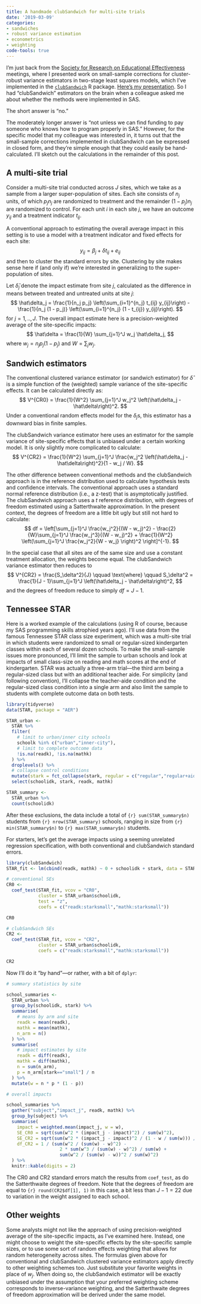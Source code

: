 ```yaml
---
title: A handmade clubSandwich for multi-site trials
date: '2019-03-09'
categories:
- sandwiches
- robust variance estimation
- econometrics
- weighting
code-tools: true
---
```


I'm just back from the [Society for Research on Educational Effectiveness](https://www.sree.org/assets/conferences/2019s/program.pdf) meetings, where I presented work on small-sample corrections for cluster-robust variance estimators in two-stage least squares models, which I've implemented in the [`clubSandwich`](/software/clubSandwich/) R package. [Here's my presentation](/files/SREE-2019-2SLS-CRVE.pdf). So I had "clubSandwich" estimators on the brain when a colleague asked me about whether the methods were implemented in SAS. 

The short answer is "no." 

The moderately longer answer is "not unless we can find funding to pay someone who knows how to program properly in SAS." However, for the specific model that my colleague was interested in, it turns out that the small-sample corrections implemented in clubSandwich can be expressed in closed form, and they're simple enough that they could easily be hand-calculated. I'll sketch out the calculations in the remainder of this post. 

## A multi-site trial

Consider a multi-site trial conducted across $J$ sites, which we take as a sample from a larger super-population of sites. Each site consists of $n_j$ units, of which $p_j n_j$ are randomized to treatment and the remainder $(1 - p_j) n_j$ are randomized to control. For each unit $i$ in each site $j$, we have an outcome $y_{ij}$ and a treatment indicator $t_{ij}$. 

A conventional approach to estimating the overall average impact in this setting is to use a model with a treatment indicator and fixed effects for each site:
$$
y_{ij} = \beta_j + \delta t_{ij} + e_{ij}
$$
and then to cluster the standard errors by site. Clustering by site makes sense here if (and only if) we're interested in generalizing to the super-population of sites. 

Let $\hat\delta_j$ denote the impact estimate from site $j$, calculated as the difference in means between treated and untreated units at site $j$:
$$
\hat\delta_j = \frac{1}{n_j p_j} \left(\sum_{i=1}^{n_j} t_{ij} y_{ij}\right) - \frac{1}{n_j (1 - p_j)} \left(\sum_{i=1}^{n_j} (1 - t_{ij}) y_{ij}\right).
$$
for $j = 1,..,J$. The overall impact estimate here is a precision-weighted average of the site-specific impacts:
$$
\hat\delta = \frac{1}{W} \sum_{j=1}^J w_j \hat\delta_j,
$$
where $w_j = n_j p_j (1 - p_j)$ and $W = \sum_j w_j$.

## Sandwich estimators

The conventional clustered variance estimator (or sandwich estimator) for $\hat\delta$ is a simple function of the (weighted) sample variance of the site-specific effects. It can be calculated directly as:
$$
V^{CR0} = \frac{1}{W^2} \sum_{j=1}^J w_j^2 \left(\hat\delta_j - \hat\delta\right)^2.
$$
Under a conventional random effects model for the $\delta_j$s, this estimator has a downward bias in finite samples.

The clubSandwich variance estimator here uses an estimator for the sample variance of site-specific effects that is unbiased under a certain working model. It is only slightly more complicated to calculate:
$$
V^{CR2} = \frac{1}{W^2} \sum_{j=1}^J \frac{w_j^2 \left(\hat\delta_j - \hat\delta\right)^2}{1 - w_j / W}.
$$

The other difference between conventional methods and the clubSandwich approach is in the reference distribution used to calculate hypothesis tests and confidence intervals. The conventional approach uses a standard normal reference distribution (i.e., a z-test) that is asymptotically justified. The clubSandwich approach uses a $t$ reference distribution, with degrees of freedom estimated using a Satterthwaite approximation. In the present context, the degrees of freedom are a little bit ugly but still not hard to calculate:
$$
df = \left[\sum_{j=1}^J \frac{w_j^2}{(W - w_j)^2} - \frac{2}{W}\sum_{j=1}^J \frac{w_j^3}{(W - w_j)^2} + \frac{1}{W^2} \left(\sum_{j=1}^J \frac{w_j^2}{W - w_j} \right)^2 \right]^{-1}.
$$

In the special case that all sites are of the same size and use a constant treatment allocation, the weights become equal. The clubSandwich variance estimator then reduces to 
$$
V^{CR2} = \frac{S_\delta^2}{J} \qquad \text{where} \qquad S_\delta^2 = \frac{1}{J - 1}\sum_{j=1}^J \left(\hat\delta_j - \hat\delta\right)^2,
$$
and the degrees of freedom reduce to simply $df = J - 1$.

## Tennessee STAR

Here is a worked example of the calculations (using R of course, because my SAS programming skills atrophied years ago). I'll use data from the famous Tennessee STAR class size experiment, which was a multi-site trial in which students were randomized to small or regular-sized kindergarten classes within each of several dozen schools. To make the small-sample issues more pronounced, I'll limit the sample to urban schools and look at impacts of small class-size on reading and math scores at the end of kindergarten. STAR was actually a three-arm trial---the third arm being a regular-sized class but with an additional teacher aide. For simplicity (and following convention), I'll collapse the teacher-aide condition and the regular-sized class condition into a single arm and also limit the sample to students with complete outcome data on both tests. 

```r
library(tidyverse)
data(STAR, package = "AER")

STAR_urban <-
  STAR %>%
  filter(
    # limit to urban/inner city schools
    schoolk %in% c("urban","inner-city"),
    # limit to complete outcome data
    !is.na(readk), !is.na(mathk)
  ) %>%
  droplevels() %>%
  # collapse control conditions
  mutate(stark = fct_collapse(stark, regular = c("regular","regular+aide"))) %>%
  select(schoolidk, stark, readk, mathk)

STAR_summary <- 
  STAR_urban %>%
  count(schoolidk)
```
After these exclusions, the data include a total of `{r} sum(STAR_summary$n)` students from `{r} nrow(STAR_summary)` schools, ranging in size from `{r} min(STAR_summary$n)` to `{r} max(STAR_summary$n)` students.

For starters, let's get the average impacts using a seeming unrelated regression specification, with both conventional and clubSandwich standard errors. 
```r
library(clubSandwich)
STAR_fit <- lm(cbind(readk, mathk) ~ 0 + schoolidk + stark, data = STAR_urban)

# conventional SEs
CR0 <- 
  coef_test(STAR_fit, vcov = "CR0", 
            cluster = STAR_urban$schoolidk, 
            test = "z",
            coefs = c("readk:starksmall","mathk:starksmall"))

CR0

# clubSandwich SEs
CR2 <- 
  coef_test(STAR_fit, vcov = "CR2", 
            cluster = STAR_urban$schoolidk, 
            coefs = c("readk:starksmall","mathk:starksmall"))

CR2
```

Now I'll do it "by hand"---or rather, with a bit of `dplyr`:
```r

# summary statistics by site

school_summaries <- 
  STAR_urban %>%
  group_by(schoolidk, stark) %>%
  summarise(
    # means by arm and site
    readk = mean(readk),
    mathk = mean(mathk),
    n_arm = n()
  ) %>%
  summarise(
    # impact estimates by site
    readk = diff(readk),
    mathk = diff(mathk),
    n = sum(n_arm),
    p = n_arm[stark=="small"] / n
  ) %>%
  mutate(w = n * p * (1 - p))

# overall impacts

school_summaries %>%
  gather("subject","impact_j", readk, mathk) %>%
  group_by(subject) %>%
  summarise(
    impact = weighted.mean(impact_j, w = w),
    SE_CR0 = sqrt(sum(w^2 * (impact_j - impact)^2) / sum(w)^2),
    SE_CR2 = sqrt(sum(w^2 * (impact_j - impact)^2 / (1 - w / sum(w))) / sum(w)^2),
    df_CR2 = 1 / (sum(w^2 / (sum(w) - w)^2) - 
                    2 * sum(w^3 / (sum(w) - w)^2) / sum(w) + 
                    sum(w^2 / (sum(w) - w))^2 / sum(w)^2)
  ) %>%
  knitr::kable(digits = 2)
```

The CR0 and CR2 standard errors match the results from `coef_test`, as do the Satterthwaite degrees of freedom. Note that the degrees of freedom are equal to `{r} round(CR2$df[1], 1)` in this case, a bit less than $J - 1 = 22$ due to variation in the weight assigned to each school. 

## Other weights

Some analysts might not like the approach of using precision-weighted average of the site-specific impacts, as I've examined here. Instead, one might choose to weight the site-specific effects by the site-specific sample sizes, or to use some sort of random effects weighting that allows for random heterogeneity across sites. The formulas given above for conventional and clubSandwich clustered variance estimators apply directly to other weighting schemes too. Just substitute your favorite weights in place of $w_j$. When doing so, the clubSandwich estimator will be exactly unbiased under the assumption that your preferred weighting scheme corresponds to inverse-variance weighting, and the Satterthwaite degrees of freedom approximation will be derived under the same model. 
